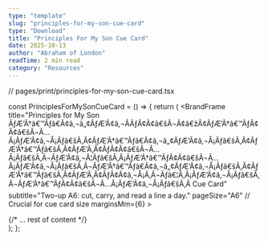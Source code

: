 ```yaml
---
type: "template"
slug: "principles-for-my-son-cue-card"
type: "Download"
title: "Principles For My Son Cue Card"
date: 2025-10-13
author: "Abraham of London"
readTime: 2 min read
category: "Resources"
---
```


// pages/print/principles-for-my-son-cue-card.tsx

const PrinciplesForMySonCueCard = () => {
  return (
    <BrandFrame
      title="Principles for My Son ÃƒÆ’Ã†â€™Ãƒâ€Ã¢â‚¬â„¢ÃƒÆ’Ã¢â‚¬ÂÃƒÂ¢Ã¢â€šÂ¬Ã¢â€žÂ¢ÃƒÆ’Ã†â€™ÃƒÂ¢Ã¢â€šÂ¬Ã…Â¡ÃƒÆ’Ã¢â‚¬Å¡Ãƒâ€šÃ‚Â¢ÃƒÆ’Ã†â€™Ãƒâ€Ã¢â‚¬â„¢ÃƒÆ’Ã¢â‚¬Å¡Ãƒâ€šÃ‚Â¢ÃƒÆ’Ã†â€™Ãƒâ€šÃ‚Â¢ÃƒÆ’Ã‚Â¢ÃƒÂ¢Ã¢â€šÂ¬Ã…Â¡Ãƒâ€šÃ‚Â¬ÃƒÆ’Ã¢â‚¬Â¦Ãƒâ€šÃ‚Â¡ÃƒÆ’Ã†â€™ÃƒÂ¢Ã¢â€šÂ¬Ã…Â¡ÃƒÆ’Ã¢â‚¬Å¡Ãƒâ€šÃ‚Â¬ÃƒÆ’Ã†â€™Ãƒâ€Ã¢â‚¬â„¢ÃƒÆ’Ã¢â‚¬Å¡Ãƒâ€šÃ‚Â¢ÃƒÆ’Ã†â€™Ãƒâ€šÃ‚Â¢ÃƒÆ’Ã‚Â¢ÃƒÂ¢Ã¢â‚¬Å¡Ã‚Â¬Ãƒâ€¦Ã‚Â¡ÃƒÆ’Ã¢â‚¬Å¡Ãƒâ€šÃ‚Â¬ÃƒÆ’Ã†â€™ÃƒÂ¢Ã¢â€šÂ¬Ã…Â¡ÃƒÆ’Ã¢â‚¬Å¡Ãƒâ€šÃ‚Â Cue Card"
      subtitle="Two-up A6: cut, carry, and read a line a day."
      pageSize="A6" // Crucial for cue card size
      marginsMm={6}
    >
      <div className="flex flex-col h-full">
        {/* ... rest of content */}
      </div>
    </BrandFrame>
  );
};

